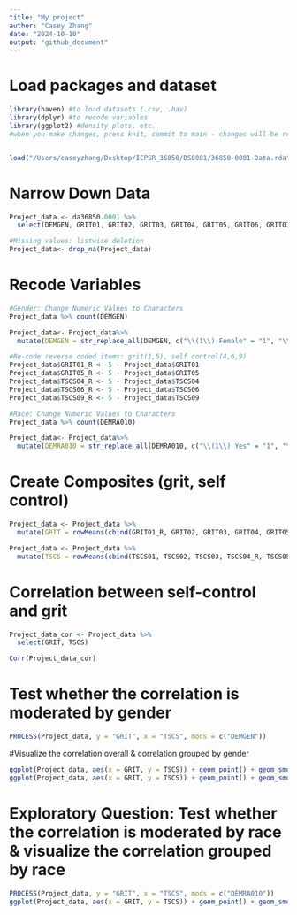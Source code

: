 ```yaml
---
title: "My project"
author: "Casey Zhang"
date: "2024-10-10"
output: "github_document"
---
```

# Load packages and dataset
```r
library(haven) #to load datasets (.csv, .hav)
library(dplyr) #to recode variables
library(ggplot2) #density plots, etc.
#when you make changes, press knit, commit to main - changes will be reflected in github desktop & online


load("/Users/caseyzhang/Desktop/ICPSR_36850/DS0001/36850-0001-Data.rda")
```

# Narrow Down Data
```r
Project_data <- da36850.0001 %>%
  select(DEMGEN, GRIT01, GRIT02, GRIT03, GRIT04, GRIT05, GRIT06, GRIT07, GRIT08, TSCS01, TSCS02, TSCS03, TSCS04, TSCS05, TSCS06, TSCS07, TSCS08, TSCS09, DEMRA010)

#Missing values: listwise deletion
Project_data<- drop_na(Project_data)

```

# Recode Variables
```r

#Gender: Change Numeric Values to Characters
Project_data %>% count(DEMGEN)

Project_data<- Project_data%>%
  mutate(DEMGEN = str_replace_all(DEMGEN, c("\\(1\\) Female" = "1", "\\(0\\) Male" = "0")))

#Re-code reverse coded items: grit(1,5), self control(4,6,9)
Project_data$GRIT01_R <- 5 - Project_data$GRIT01
Project_data$GRIT05_R <- 5 - Project_data$GRIT05
Project_data$TSCS04_R <- 5 - Project_data$TSCS04
Project_data$TSCS06_R <- 5 - Project_data$TSCS06
Project_data$TSCS09_R <- 5 - Project_data$TSCS09

#Race: Change Numeric Values to Characters
Project_data %>% count(DEMRA010)

Project_data<- Project_data%>%
  mutate(DEMRA010 = str_replace_all(DEMRA010, c("\\(1\\) Yes" = "1", "\\(0\\) No" = "0")))

```
# Create Composites (grit, self control)
```r

Project_data <- Project_data %>%
  mutate(GRIT = rowMeans(cbind(GRIT01_R, GRIT02, GRIT03, GRIT04, GRIT05_R, GRIT06, GRIT07, GRIT08)))

Project_data <- Project_data %>%
  mutate(TSCS = rowMeans(cbind(TSCS01, TSCS02, TSCS03, TSCS04_R, TSCS05, TSCS06, TSCS07, TSCS08, TSCS09_R)))

```

# Correlation between self-control and grit
```r

Project_data_cor <- Project_data %>%
  select(GRIT, TSCS)

Corr(Project_data_cor)

```

# Test whether the correlation is moderated by gender
```r

PROCESS(Project_data, y = "GRIT", x = "TSCS", mods = c("DEMGEN"))

```

#Visualize the correlation overall & correlation grouped by gender
```r
ggplot(Project_data, aes(x = GRIT, y = TSCS)) + geom_point() + geom_smooth(method = lm) + theme_bruce() 
ggplot(Project_data, aes(x = GRIT, y = TSCS)) + geom_point() + geom_smooth(method = lm) + theme_bruce() +facet_wrap(~DEMGEN)

```

# Exploratory Question: Test whether the correlation is moderated by race & visualize the correlation grouped by race
```r

PROCESS(Project_data, y = "GRIT", x = "TSCS", mods = c("DEMRA010"))
ggplot(Project_data, aes(x = GRIT, y = TSCS)) + geom_point() + geom_smooth(method = lm) + theme_bruce() +facet_wrap(~DEMRA010)

```

